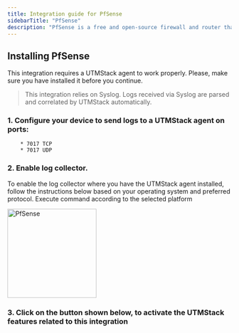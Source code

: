 ```yaml
---
title: Integration guide for PfSense
sidebarTitle: "PfSense"
description: "PfSense is a free and open-source firewall and router that also features unified threat management load balancing, multi-WAN and more."
---
```


## Installing PfSense

<Warning>
   This integration requires a UTMStack agent to work properly. Please, make sure you have installed it before you continue.
</Warning>

> This integration relies on Syslog. Logs received via Syslog are parsed and correlated by UTMStack automatically.


### 1. Configure your device to send logs to a UTMStack agent on ports:
        * 7017 TCP
        * 7017 UDP

### 2. Enable log collector.

<Note>
    To enable the log collector where you have the UTMStack agent installed, follow the instructions below based on your operating system and preferred protocol.
</Note>

<Tip>
    Execute command according to the selected platform
</Tip>

<img
  height="200"
  className="block rounded-xl"
  src="/images/integrations/pfsense/step1.png"
  alt="PfSense"
/>

### 3. Click on the button shown below, to activate the UTMStack features related to this integration
